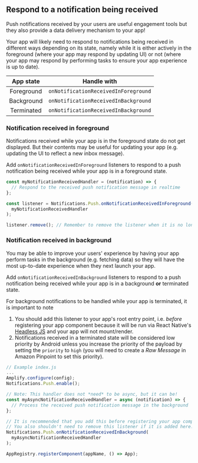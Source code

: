 ## Respond to a notification being received

Push notifications received by your users are useful engagement tools but they also provide a data delivery mechanism to your app!

Your app will likely need to respond to notifications being received in different ways depending on its state, namely while it is either actively in the foreground (where your app may respond by updating UI) or not (where your app may respond by performing tasks to ensure your app experience is up to date).

| App state  |             Handle with              |
| :--------: | :----------------------------------: |
| Foreground | `onNotificationReceivedInForeground` |
| Background | `onNotificationReceivedInBackground` |
| Terminated | `onNotificationReceivedInBackground` |

### Notification received in foreground

Notifications received while your app is in the foreground state do not get displayed. But their contents may be useful for updating your app (e.g. updating the UI to reflect a new inbox message).

Add `onNotificationReceivedInForeground` listeners to respond to a push notification being received while your app is in a foreground state.

```js
const myNotificationReceivedHandler = (notification) => {
  // Respond to the received push notification message in realtime
};

const listener = Notifications.Push.onNotificationReceivedInForeground(
  myNotificationReceivedHandler
);

listener.remove(); // Remember to remove the listener when it is no longer needed
```

### Notification received in background

You may be able to improve your users' experience by having your app perform tasks in the background (e.g. fetching data) so they will have the most up-to-date experience when they next launch your app.

Add `onNotificationReceivedInBackground` listeners to respond to a push notification being received while your app is in a background **or** terminated state.

For background notifications to be handled while your app is terminated, it is important to note

1. You should add this listener to your app's root entry point, i.e. _before_ registering your app component because it will be run via React Native's [Headless JS](https://reactnative.dev/docs/headless-js-android) and your app will not mount/render.
2. Notifications received in a terminated state will be considered low priority by Android unless you increase the priority of the payload by setting the `priority` to `high` (you will need to create a _Raw Message_ in Amazon Pinpoint to set this priority).

```js
// Example index.js
...
Amplify.configure(config);
Notifications.Push.enable();

// Note: This handler does not *need* to be async, but it can be!
const myAsyncNotificationReceivedHandler = async (notification) => {
  // Process the received push notification message in the background
};

// It is recommended that you add this before registering your app component.
// You also shouldn't need to remove this listener if it is added here.
Notifications.Push.onNotificationReceivedInBackground(
  myAsyncNotificationReceivedHandler
);

AppRegistry.registerComponent(appName, () => App);
```
